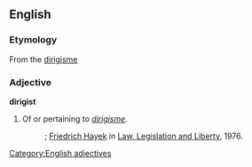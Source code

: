 ==English==

===Etymology===
From the {{F.}} [[dirigisme]]

===Adjective===
'''dirigist'''

# Of or pertaining to ''[[dirigisme]]''.
#:''{{{2|"Concern with the visible short run effects thus progressively leads to a dirigist organization of the whole society."}}}''; [[wikipedia:Friedrich Hayek|Friedrich Hayek]] in [[wikipedia:Law, Legislation and Liberty|Law, Legislation and Liberty]], 1976.

[[Category:English adjectives]]